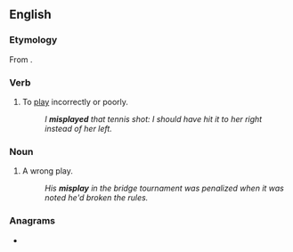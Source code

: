 ==English==

===Etymology===
From {{prefix|mis|play|lang=en}}.

===Verb===
{{en-verb}}

# {{lb|en|transitive}} To [[play]] incorrectly or poorly.
#: ''I '''misplayed''' that tennis shot: I should have hit it to her right instead of her left.''

===Noun===
{{en-noun}}

# A wrong play.
#: ''His '''misplay''' in the bridge tournament was penalized when it was noted he'd broken the rules.''

===Anagrams===
* {{anagrams|en|a=ailmpsy|impalsy}}
